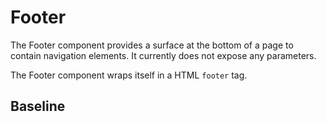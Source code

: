 

<Meta title="Layout/Footer" component={Footer}/>

# Footer

The Footer component provides a surface at the bottom of a page to contain navigation elements.
It currently does not expose any parameters.

The Footer component wraps itself in a HTML `footer` tag.

## Baseline

<Canvas>
	<Story name="Baseline">
		<Footer/>
	</Story>
</Canvas>
